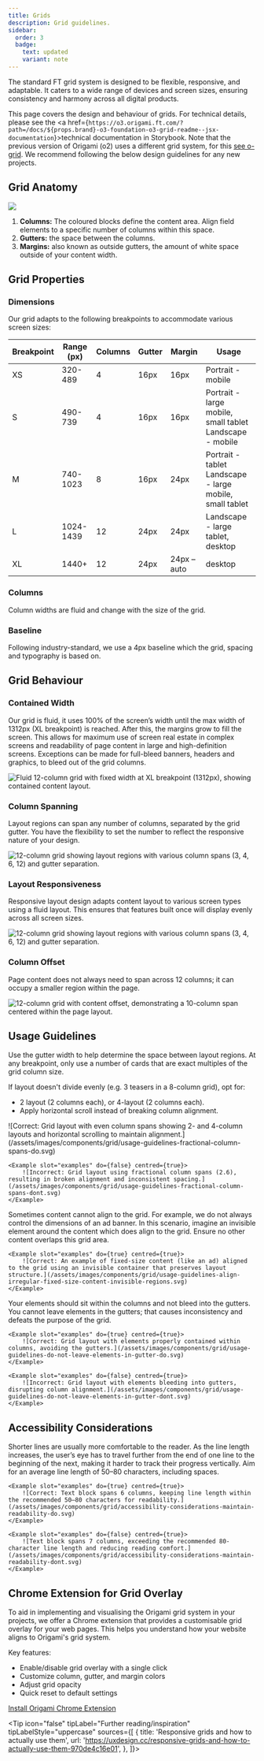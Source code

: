 ```yaml
---
title: Grids
description: Grid guidelines.
sidebar:
  order: 3
  badge:
    text: updated
    variant: note
---
```



The standard FT grid system is designed to be flexible, responsive, and adaptable. It caters to a wide range of devices and screen sizes, ensuring consistency and harmony across all digital products.

This page covers the design and behaviour of grids. For technical details, please see the <a href={`https://o3.origami.ft.com/?path=/docs/${props.brand}-o3-foundation-o3-grid-readme--jsx-documentation`}>technical documentation in Storybook</a>. Note that the previous version of Origami (o2) uses a different grid system, for this [see o-grid](https://o2-core.origami.ft.com/index.html?path=/docs/maintained-o-grid-readme--docs&globals=backgrounds:!undefined). We recommend following the below design guidelines for any new projects.

## Grid Anatomy

![](/assets/images/components/grid/anatomy.svg)

1. **Columns:** The coloured blocks define the content area. Align field elements to a specific number of columns within this space.
2. **Gutters:** the space between the columns.
3. **Margins:** also known as outside gutters, the amount of white space outside of your content width.

## Grid Properties

### Dimensions

Our grid adapts to the following breakpoints to accommodate various screen sizes:

<table>
	<thead>
		<tr>
			<th>Breakpoint</th>
			<th>Range (px)</th>
			<th>Columns</th>
			<th>Gutter</th>
			<th>Margin</th>
			<th>Usage</th>
		</tr>
	</thead>
	<tbody>
		<tr>
			<td>XS</td>
			<td>320-489</td>
			<td>4</td>
			<td>16px</td>
			<td>16px</td>
			<td>Portrait - mobile</td>
		</tr>
		<tr>
			<td>S</td>
			<td>490-739</td>
			<td>4</td>
			<td>16px</td>
			<td>16px</td>
			<td>
				Portrait - large mobile, small tablet <br />
				Landscape - mobile
			</td>
		</tr>
		<tr>
			<td>M</td>
			<td>740-1023</td>
			<td>8</td>
			<td>16px</td>
			<td>24px</td>
			<td>
				Portrait - tablet <br />
				Landscape - large mobile, small tablet
			</td>
		</tr>
		<tr>
			<td>L</td>
			<td>1024-1439</td>
			<td>12</td>
			<td>24px</td>
			<td>24px</td>
			<td>
				Landscape - large tablet, <br />
				desktop
			</td>
		</tr>
		<tr>
			<td>XL</td>
			<td>1440+</td>
			<td>12</td>
			<td>24px</td>
			<td>24px – auto</td>
			<td>desktop</td>
		</tr>
	</tbody>
</table>

### Columns

Column widths are fluid and change with the size of the grid.

### Baseline

Following industry-standard, we use a 4px baseline which the grid, spacing and typography is based on.

## Grid Behaviour

### Contained Width

Our grid is fluid, it uses 100% of the screen’s width until the max width of 1312px (XL breakpoint) is reached. After this, the margins grow to fill the screen. This allows for maximum use of screen real estate in complex screens and readability of page content in large and high-definition screens.
Exceptions can be made for full-bleed banners, headers and graphics, to bleed out of the grid columns.

![Fluid 12-column grid with fixed width at XL breakpoint (1312px), showing contained content layout.](/assets/images/components/grid/contained-width.svg)

### Column Spanning

Layout regions can span any number of columns, separated by the grid gutter. You have the flexibility to set the number to reflect the responsive nature of your design.

![12-column grid showing layout regions with various column spans (3, 4, 6, 12) and gutter separation.](/assets/images/components/grid/column-spanning.svg)

### Layout Responsiveness

Responsive layout design adapts content layout to various screen types using a fluid layout. This ensures that features built once will display evenly across all screen sizes.

![12-column grid showing layout regions with various column spans (3, 4, 6, 12) and gutter separation.](/assets/images/components/grid/layout-responsiveness.svg)

### Column Offset

Page content does not always need to span across 12 columns; it can occupy a smaller region within the page.

![12-column grid with content offset, demonstrating a 10-column span centered within the page layout.](/assets/images/components/grid/column-offset.svg)

## Usage Guidelines

<Guideline summary="Do not use fractional column spans" do={true}>
	<div slot="description">
		<p>
			Use the gutter width to help determine the space between layout regions. At any breakpoint, only use a number of cards that are exact multiples of the grid column size.
		</p>
		<p>If layout doesn't divide evenly (e.g. 3 teasers in a 8-column grid), opt for:</p>
		<ul>
			<li>2 layout (2 columns each), or 4-layout (2 columns each).</li>
			<li>Apply horizontal scroll instead of breaking column alignment.</li>
		</ul>
	</div>
	<Example slot="examples" do={true} centred={true}>
    	![Correct: Grid layout with even column spans showing 2- and 4-column layouts and horizontal scrolling to maintain alignment.](/assets/images/components/grid/usage-guidelines-fractional-column-spans-do.svg)
    </Example>

    <Example slot="examples" do={false} centred={true}>
    	![Incorrect: Grid layout using fractional column spans (2.6), resulting in broken alignment and inconsistent spacing.](/assets/images/components/grid/usage-guidelines-fractional-column-spans-dont.svg)
    </Example>

</Guideline>

<Guideline summary="Align irregular or fixed sized content using invisible regions" do={true}>
	<p slot="description">
		Sometimes content cannot align to the grid. For example, we do not always control the dimensions of an ad banner. In this scenario, imagine an invisible element around the content which does align to the grid. Ensure no other content overlaps this grid area.
	</p>

    <Example slot="examples" do={true} centred={true}>
    	![Correct: An example of fixed-size content (like an ad) aligned to the grid using an invisible container that preserves layout structure.](/assets/images/components/grid/usage-guidelines-align-irregular-fixed-size-content-invisible-regions.svg)
    </Example>

</Guideline>

<Guideline summary="Do not leave elements in the gutters" do={true}>
	<p slot="description">
		Your elements should sit within the columns and not bleed into the gutters. You cannot leave elements in the gutters; that causes inconsistency and defeats the purpose of the grid.
	</p>
		
	<Example slot="examples" do={true} centred={true}>
    	![Correct: Grid layout with elements properly contained within columns, avoiding the gutters.](/assets/images/components/grid/usage-guidelines-do-not-leave-elements-in-gutter-do.svg)
    </Example>

    <Example slot="examples" do={false} centred={true}>
    	![Incorrect: Grid layout with elements bleeding into gutters, disrupting column alignment.](/assets/images/components/grid/usage-guidelines-do-not-leave-elements-in-gutter-dont.svg)
    </Example>

</Guideline>

## Accessibility Considerations

<Guideline summary="Maintain readability range for article body" do={true}>
	<div slot="description">
		<p>Shorter lines are usually more comfortable to the reader. As the line length increases, the user’s eye has to travel further from the end of one line to the beginning of the next, making it harder to track their progress vertically. Aim for an average line length of 50–80 characters, including spaces.</p>
    </div>

    <Example slot="examples" do={true} centred={true}>
    	![Correct: Text block spans 6 columns, keeping line length within the recommended 50–80 characters for readability.](/assets/images/components/grid/accessibility-considerations-maintain-readability-do.svg)
    </Example>

    <Example slot="examples" do={false} centred={true}>
    	![Text block spans 7 columns, exceeding the recommended 80-character line length and reducing reading comfort.](/assets/images/components/grid/accessibility-considerations-maintain-readability-dont.svg)
    </Example>

</Guideline>

## Chrome Extension for Grid Overlay

To aid in implementing and visualising the Origami grid system in your projects, we offer a Chrome extension that provides a customisable grid overlay for your web pages. This helps you understand how your website aligns to Origami's grid system.

Key features:

- Enable/disable grid overlay with a single click
- Customize column, gutter, and margin colors
- Adjust grid opacity
- Quick reset to default settings

[Install Origami Chrome Extension](https://chromewebstore.google.com/detail/origami/dnbpiedepbjomlcddalmifemnmgcailh)

<Tip
	icon="false"
	tipLabel="Further reading/inspiration"
	tipLabelStyle="uppercase"
	sources={[
		{
			title: 'Responsive grids and how to actually use them',
			url: 'https://uxdesign.cc/responsive-grids-and-how-to-actually-use-them-970de4c16e01',
		},
	]}></Tip>
